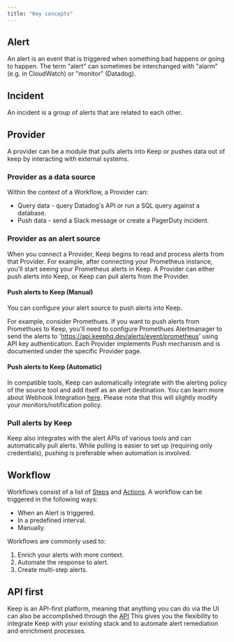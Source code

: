 ```yaml
---
title: "Key concepts"
---
```

## Alert
An alert is an event that is triggered when something bad happens or going to happen.
The term "alert" can sometimes be interchanged with "alarm" (e.g. in CloudWatch) or "monitor" (Datadog).

## Incident
An incident is a group of alerts that are related to each other.

## Provider
A provider can be a module that pulls alerts into Keep or pushes data out of keep by interacting with external systems.

### Provider as a data source
Within the context of a Workflow, a Provider can:
- Query data - query Datadog's API or run a SQL query against a database.
- Push data - send a Slack message or create a PagerDuty incident.

### Provider as an alert source
When you connect a Provider, Keep begins to read and process alerts from that Provider. For example, after connecting your Prometheus instance, you'll start seeing your Prometheus alerts in Keep.
A Provider can either push alerts into Keep, or Keep can pull alerts from the Provider.

#### Push alerts to Keep (Manual)
You can configure your alert source to push alerts into Keep.

For example, consider Promethues. If you want to push alerts from Promethues to Keep, you'll need to configure Promethues Alertmanager to send the alerts to
'https://api.keephq.dev/alerts/event/prometheus' using API key authentication. Each Provider implements Push mechanism and is documented under the specific Provider page.

#### Push alerts to Keep (Automatic)
In compatible tools, Keep can automatically integrate with the alerting policy of the source tool and add itself as an alert destination. You can learn more about Webhook Integration [here](/providers/overview).
Please note that this will slightly modify your monitors/notification policy.

### Pull alerts by Keep
Keep also integrates with the alert APIs of various tools and can automatically pull alerts. While pulling is easier to set up (requiring only credentials), pushing is preferable when automation is involved.

## Workflow
Workflows consist of a list of [Steps](/workflows/overview#steps) and [Actions](/workflows/overview#actions).
A workflow can be triggered in the following ways:
- When an Alert is triggered.
- In a predefined interval.
- Manually.

Workflows are commonly used to:
1. Enrich your alerts with more context.
2. Automate the response to alert.
3. Create multi-step alerts.

## API first
Keep is an API-first platform, meaning that anything you can do via the UI can also be accomplished through the [API](/api-ref)
This gives you the flexibility to integrate Keep with your existing stack and to automate alert remediation and enrichment processes.
